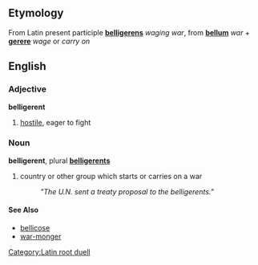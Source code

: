 ==Etymology==
From Latin present participle '''[[belligerens]]''' ''waging war'', from '''[[bellum]]''' ''war'' + '''[[gerere]]''' ''wage'' or ''carry on''

==English==
===Adjective===
'''belligerent'''

#[[hostile]], eager to fight

[[Category:Latin root duell]]

===Noun===
'''belligerent''', plural '''[[belligerents]]'''

# country or other group which starts or carries on a war
#: ''"The U.N. sent a treaty proposal to the belligerents."''

====See Also====
*[[bellicose]]
*[[war-monger]]